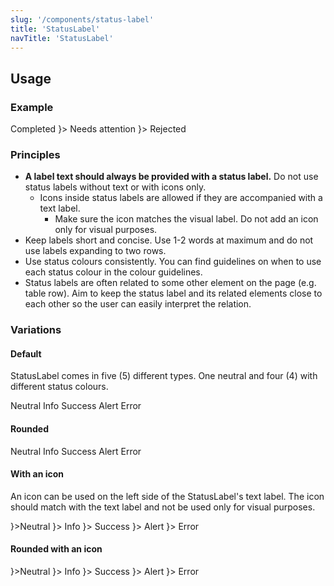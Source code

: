 ```yaml
---
slug: '/components/status-label'
title: 'StatusLabel'
navTitle: 'StatusLabel'
---
```




## Usage

### Example

<PlaygroundPreview>
  <StatusLabel type="success">Completed</StatusLabel>
  <StatusLabel type="alert" style={{ marginLeft: 'var(--spacing-s)' }} iconLeft={<IconAlertCircle />}>
    Needs attention
  </StatusLabel>
  <StatusLabel type="error" style={{ marginLeft: 'var(--spacing-s)' }} iconLeft={<IconError />}>
    Rejected
  </StatusLabel>
</PlaygroundPreview>

### Principles

- **A label text should always be provided with a status label.** Do not use status labels without text or with icons only.
  - Icons inside status labels are allowed if they are accompanied with a text label.
    - Make sure the icon matches the visual label. Do not add an icon only for visual purposes.
- Keep labels short and concise. Use 1-2 words at maximum and do not use labels expanding to two rows.
- Use status colours consistently. You can find guidelines on when to use each status colour in the <InternalLink href="/foundation/design-tokens/colour#ui-colours">colour guidelines.</InternalLink>
- Status labels are often related to some other element on the page (e.g. table row). Aim to keep the status label and its related elements close to each other so the user can easily interpret the relation.

### Variations

#### Default

StatusLabel comes in five (5) different types. One neutral and four (4) with different status colours.

<PlaygroundPreview>
  <StatusLabel>Neutral</StatusLabel>
  <StatusLabel type="info" style={{ marginLeft: 'var(--spacing-s)' }}>
    Info
  </StatusLabel>
  <StatusLabel type="success" style={{ marginLeft: 'var(--spacing-s)' }}>
    Success
  </StatusLabel>
  <StatusLabel type="alert" style={{ marginLeft: 'var(--spacing-s)' }}>
    Alert
  </StatusLabel>
  <StatusLabel type="error" style={{ marginLeft: 'var(--spacing-s)' }}>
    Error
  </StatusLabel>
</PlaygroundPreview>

#### Rounded

<PlaygroundPreview>
  <StatusLabel>Neutral</StatusLabel>
  <StatusLabel variant="rounded" type="info" style={{ marginLeft: 'var(--spacing-s)' }}>
    Info
  </StatusLabel>
  <StatusLabel variant="rounded" type="success" style={{ marginLeft: 'var(--spacing-s)' }}>
    Success
  </StatusLabel>
  <StatusLabel variant="rounded" type="alert" style={{ marginLeft: 'var(--spacing-s)' }}>
    Alert
  </StatusLabel>
  <StatusLabel variant="rounded" type="error" style={{ marginLeft: 'var(--spacing-s)' }}>
    Error
  </StatusLabel>
</PlaygroundPreview>

#### With an icon

An icon can be used on the left side of the StatusLabel's text label. The icon should match with the text label and not be used only for visual purposes.

<PlaygroundPreview>
  <StatusLabel iconLeft={<IconInfoCircle />}>Neutral</StatusLabel>
  <StatusLabel type="info" style={{ marginLeft: 'var(--spacing-s)' }} iconLeft={<IconInfoCircle />}>
    Info
  </StatusLabel>
  <StatusLabel type="success" style={{ marginLeft: 'var(--spacing-s)' }} iconLeft={<IconCheckCircle />}>
    Success
  </StatusLabel>
  <StatusLabel type="alert" style={{ marginLeft: 'var(--spacing-s)' }} iconLeft={<IconAlertCircle />}>
    Alert
  </StatusLabel>
  <StatusLabel type="error" style={{ marginLeft: 'var(--spacing-s)' }} iconLeft={<IconError />}>
    Error
  </StatusLabel>
</PlaygroundPreview>

#### Rounded with an icon

<PlaygroundPreview>
  <StatusLabel variant="rounded" iconLeft={<IconInfoCircle />}>Neutral</StatusLabel>
  <StatusLabel variant="rounded" type="info" style={{ marginLeft: 'var(--spacing-s)' }} iconLeft={<IconInfoCircle />}>
    Info
  </StatusLabel>
  <StatusLabel variant="rounded" type="success" style={{ marginLeft: 'var(--spacing-s)' }} iconLeft={<IconCheckCircle />}>
    Success
  </StatusLabel>
  <StatusLabel variant="rounded" type="alert" style={{ marginLeft: 'var(--spacing-s)' }} iconLeft={<IconAlertCircle />}>
    Alert
  </StatusLabel>
  <StatusLabel variant="rounded" type="error" style={{ marginLeft: 'var(--spacing-s)' }} iconLeft={<IconError />}>
    Error
  </StatusLabel>
</PlaygroundPreview>
